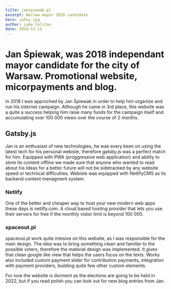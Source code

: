 ```yaml
---
title: janspiewak.pl
excerpt: Warsaw mayor 2018 candidate 
hero: johny.jpg
author: Luke Celitan
date: 2019-11-11
---
```


# Jan Śpiewak, was 2018 independant mayor candidate for the city of Warsaw. Promotional website, micorpayments and blog.

In 2018 I was approched by Jan Śpiewak in order to help him organize and run his internet campaign.
Although he came in 3rd place, this website was a quite a success helping him raise many funds for the campaign itself and accumulating over 100 000 views over the course of 2 months.

## Gatsby.js

Jan is an enthusiast of new technologies, he was every keen on using the latest tech for his personal webiste, therefore gatsby.js was a perfect match for him. Equipped with PWA (proggressive web application) and ability to store its content offline we made sure that anyone who wanted to read about his Ideas for a better future will not be sidetracked by any website speed or technical difficulties. Webiste was equipped with NetlifyCMS as its backend content menagment system.

### Netlify
One of the better and cheaper way to host your new modern web apps these days is netlify.com. A cloud based hosting provider that lets you use their servers for free if the monthly vistor limit is beyond 100 000.

### spaceout.pl

spaceout.pl work quite intesive on this website, as I was responsible for the main design. The idea was to bring something clean and famillar to the possible voters, therefore the material design was implemented. It gives that clean google like view that helps the users focus on the texts. Works also included custom payment slider for contribution payments, integration with payment providers, building quite few other custom elements.

For now the website is dorment as the elections are going to be held in 2022, but if you read polish you can look out for new blog entries from Jan.
